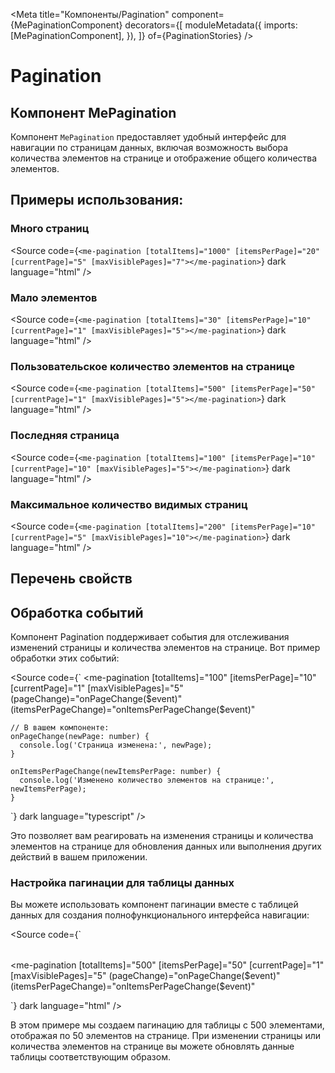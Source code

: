 
<Meta
  title="Компоненты/Pagination"
  component={MePaginationComponent}
  decorators={[
    moduleMetadata({
      imports: [MePaginationComponent],
    }),
    ]}
  of={PaginationStories}
/>

# Pagination

## Компонент MePagination

Компонент `MePagination` предоставляет удобный интерфейс для навигации по страницам данных, включая возможность выбора количества элементов на странице и отображение общего количества элементов.

<Story name="Default" of={PaginationStories.Default} />
<Controls of={PaginationStories.Default} />

<Source of={PaginationStories.Default} dark />

## Примеры использования:

### Много страниц

<Story name="ManyPages" of={PaginationStories.ManyPages} />

<Source
  code={`<me-pagination [totalItems]="1000" [itemsPerPage]="20" [currentPage]="5" [maxVisiblePages]="7"></me-pagination>`}
  dark
  language="html"
/>

### Мало элементов

<Story name="FewItems" of={PaginationStories.FewItems} />

<Source
  code={`<me-pagination [totalItems]="30" [itemsPerPage]="10" [currentPage]="1" [maxVisiblePages]="5"></me-pagination>`}
  dark
  language="html"
/>

### Пользовательское количество элементов на странице

<Story name="CustomItemsPerPage" of={PaginationStories.CustomItemsPerPage} />

<Source
  code={`<me-pagination [totalItems]="500" [itemsPerPage]="50" [currentPage]="1" [maxVisiblePages]="5"></me-pagination>`}
  dark
  language="html"
/>

### Последняя страница

<Story name="LastPage" of={PaginationStories.LastPage} />

<Source
  code={`<me-pagination [totalItems]="100" [itemsPerPage]="10" [currentPage]="10" [maxVisiblePages]="5"></me-pagination>`}
  dark
  language="html"
/>

### Максимальное количество видимых страниц

<Story name="MaxVisiblePages" of={PaginationStories.MaxVisiblePages} />

<Source
  code={`<me-pagination [totalItems]="200" [itemsPerPage]="10" [currentPage]="5" [maxVisiblePages]="10"></me-pagination>`}
  dark
  language="html"
/>

## Перечень свойств

<Controls story={PaginationStories.Default} />

## Обработка событий

Компонент Pagination поддерживает события для отслеживания изменений страницы и количества элементов на странице. Вот пример обработки этих событий:

<Source
  code={`
<me-pagination
  [totalItems]="100"
  [itemsPerPage]="10"
  [currentPage]="1"
  [maxVisiblePages]="5"
  (pageChange)="onPageChange($event)"
  (itemsPerPageChange)="onItemsPerPageChange($event)"
></me-pagination>

    // В вашем компоненте:
    onPageChange(newPage: number) {
      console.log('Страница изменена:', newPage);
    }

    onItemsPerPageChange(newItemsPerPage: number) {
      console.log('Изменено количество элементов на странице:', newItemsPerPage);
    }
`}
  dark
  language="typescript"
/>

Это позволяет вам реагировать на изменения страницы и количества элементов на странице для обновления данных или выполнения других действий в вашем приложении.

### Настройка пагинации для таблицы данных

<Story name="CustomItemsPerPage" of={PaginationStories.CustomItemsPerPage} />

Вы можете использовать компонент пагинации вместе с таблицей данных для создания полнофункционального интерфейса навигации:

<Source
  code={`
<table>
  <!-- Ваши данные таблицы -->
</table>

  <me-pagination
    [totalItems]="500"
    [itemsPerPage]="50"
    [currentPage]="1"
    [maxVisiblePages]="5"
    (pageChange)="onPageChange($event)"
    (itemsPerPageChange)="onItemsPerPageChange($event)"
  ></me-pagination>
`}
  dark
  language="html"
/>

В этом примере мы создаем пагинацию для таблицы с 500 элементами, отображая по 50 элементов на странице. При изменении страницы или количества элементов на странице вы можете обновлять данные таблицы соответствующим образом.
